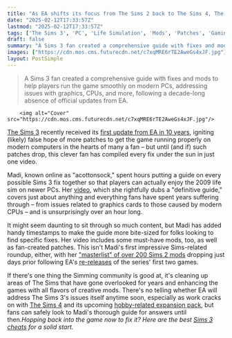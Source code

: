 ```yaml
---
title: "As EA shifts its focus from The Sims 2 back to The Sims 4, The Sims 3 remains a mess on modern PCs despite a recent update – but one fan's got a solution"
date: "2025-02-12T17:33:57Z"
lastmod: "2025-02-12T17:33:57Z"
tags: ['The Sims 3', 'PC', 'Life Simulation', 'Mods', 'Patches', 'Gaming Community']
draft: false
summary: "A Sims 3 fan created a comprehensive guide with fixes and mods to help players run the game smoothly on modern PCs, addressing issues with graphics, CPUs, and more, following a decade-long absence of official updates from EA."
images: ["https://cdn.mos.cms.futurecdn.net/c7xqMRE6rTE2AweGs4xJF.jpg"]
layout: PostSimple
---
```

> A Sims 3 fan created a comprehensive guide with fixes and mods to help players run the game smoothly on modern PCs, addressing issues with graphics, CPUs, and more, following a decade-long absence of official updates from EA.


        <img alt="Cover" src="https://cdn.mos.cms.futurecdn.net/c7xqMRE6rTE2AweGs4xJF.jpg"/>
        
[<u>The Sims 3</u>](https://www.gamesradar.com/the-sims-3/) recently received its [<u>first update from EA in 10 years</u>](https://www.gamesradar.com/games/the-sims/after-waking-up-to-the-first-sims-3-update-from-ea-in-10-years-all-fans-can-think-about-is-the-potential-for-more-so-it-begins/), igniting (likely) false hope of more patches to get the game running properly on modern computers in the hearts of many a fan – but until (and if) such patches drop, this clever fan has compiled every fix under the sun in just one video.

Madi, known online as "acottonsock," spent hours putting a guide on every possible Sims 3 fix together so that players can actually enjoy the 2009 life sim on newer PCs. Her [video](https://www.youtube.com/watch?v=yC3tNYsfAI8&ab_channel=acottonsock), which she rightfully dubs a "definitive guide," covers just about anything and everything fans have spent years suffering through – from issues related to graphics cards to those caused by modern CPUs – and is unsurprisingly over an hour long.

It might seem daunting to sit through so much content, but Madi has added handy timestamps to make the guide more bite-sized for folks looking to find specific fixes. Her video includes some must-have mods, too, as well as fan-created patches. This isn't Madi's first impressive Sims-related roundup, either, with her [<u>"masterlist" of over 200 Sims 2 mods</u>](https://www.gamesradar.com/games/the-sims/after-11-years-of-no-support-from-ea-the-sims-2-mods-are-harder-to-find-than-ever-but-one-fan-has-a-masterlist-of-over-200-with-everything-from-bigfoot-romance-to-cas-overhauls/) dropping just days prior following EA's [<u>re-releases</u>](https://www.gamesradar.com/games/the-sims/the-sims-and-the-sims-2-are-finally-back-on-pc-with-all-dlc-included-but-even-at-usd40-these-arent-full-remasters/) of the series' first two games.

If there's one thing the Simming community is good at, it's cleaning up areas of The Sims that have gone overlooked for years and enhancing the games with all flavors of creative mods. There's no telling whether EA will address The Sims 3's issues itself anytime soon, especially as work cracks on with [<u>The Sims 4</u>](https://www.gamesradar.com/the-sims-4-guide/) and its upcoming [<u>hobby-related expansion pack</u>](https://www.gamesradar.com/games/the-sims/as-the-sims-2-returns-the-sims-4-is-finally-getting-its-own-open-for-business-expansion-pack-with-candy-shops-multi-type-lots-tattoo-artists-and-more/), but fans can safely look to Madi's thorough guide for answers until then.*Hopping back into the game now to fix it? Here are the best *[<u><em>Sims 3 cheats</em></u>](https://www.gamesradar.com/the-sims-3-cheats/)* for a solid start.*
        